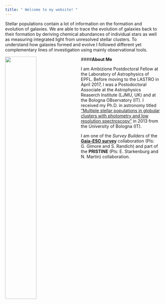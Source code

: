 ```yaml
---
title: " Welcome to my website! "
---
```




Stellar populations contain a lot of information on the formation and evolution of galaxies. 
We are able to trace the evolution of galaxies back to their formation by deriving chemical abundances of individual stars as well as measuring integrated light from unresolved stellar clusters. 
To understand how galaxies formed and evolve I followed different yet complementary lines of investigation using mainly observational tools.




<img src="images/antennae.pdf" style="width:45%;  margin-right: 20px" align="left">


####**About Me**

I am Ambizione Postdoctoral Fellow at the Laboratory of Astrophysics of EPFL. Before moving to the LASTRO in April 2017, I was a Postodoctoral Associate at the Astrophysics Reaserch Institute (LJMU, UK) and at the Bologna OBservatory (IT).
I received my Ph.D. in astronomy titled ["Multiple stellar populations in globular clusters with photometry and low resolution spectroscopy"](http://amsdottorato.unibo.it/5204/) in 2013 from the University of Bologna (IT).




I am one of the *Survey Builders* of the [**Gaia-ESO survey**](https://www.gaia-eso.eu) collaboration (PIs: G. Gimore and S. Randich) and part of the **PRISTINE** (PIs: E. Starkenburg and N. Martin) collaboration.